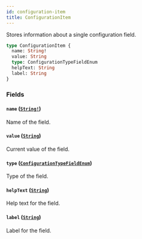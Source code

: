 ```yaml
---
id: configuration-item
title: ConfigurationItem
---
```


Stores information about a single configuration field.

```graphql
type ConfigurationItem {
  name: String!
  value: String
  type: ConfigurationTypeFieldEnum
  helpText: String
  label: String
}
```

### Fields

#### `name` ([`String!`](/developer/api-reference/scalars/string.mdx))

Name of the field.

#### `value` ([`String`](/developer/api-reference/scalars/string.mdx))

Current value of the field.

#### `type` ([`ConfigurationTypeFieldEnum`](/developer/api-reference/enums/configuration-type-field-enum.mdx))

Type of the field.

#### `helpText` ([`String`](/developer/api-reference/scalars/string.mdx))

Help text for the field.

#### `label` ([`String`](/developer/api-reference/scalars/string.mdx))

Label for the field.
